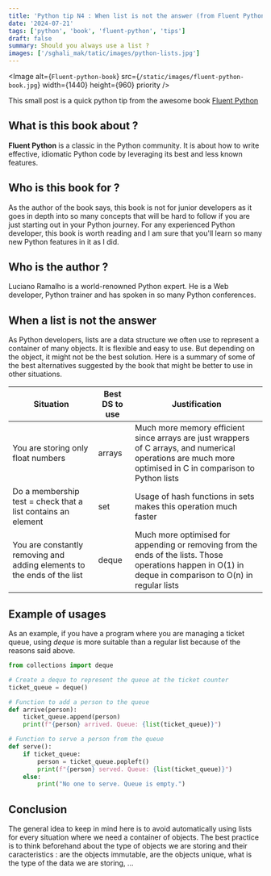 ```yaml
---
title: 'Python tip N4 : When list is not the answer (from Fluent Python book)'
date: '2024-07-21'
tags: ['python', 'book', 'fluent-python', 'tips']
draft: false
summary: Should you always use a list ?
images: ['/sghali_mak/tatic/images/python-lists.jpg']
---
```


<Image
  alt={`Fluent-python-book`}
  src={`/static/images/fluent-python-book.jpg`}
  width={1440}
  height={960}
  priority
/>

This small post is a quick python tip from the awesome book [Fluent Python](https://www.amazon.fr/Fluent-Python-Luciano-Ramalho/dp/1491946008)

## What is this book about ?

**Fluent Python** is a classic in the Python community. It is about how to write effective, idiomatic Python code by leveraging its best and less known features.

## Who is this book for ?

As the author of the book says, this book is not for junior developers as it goes in depth into so many concepts that will be hard to follow if you are just starting out in your Python journey.
For any experienced Python developer, this book is worth reading and I am sure that you'll learn so many new Python features in it as I did.

## Who is the author ?

Luciano Ramalho is a world-renowned Python expert. He is a Web developer, Python trainer and has spoken in so many Python conferences.

## When a list is not the answer

As Python developers, lists are a data structure we often use to represent a container of many objects. It is flexible and easy to use. But depending on the object, it might not be the best solution.
Here is a summary of some of the best alternatives suggested by the book that might be better to use in other situations.

| Situation                                                               | Best DS to use | Justification                                                                                                                                              |
| ----------------------------------------------------------------------- | -------------- | ---------------------------------------------------------------------------------------------------------------------------------------------------------- |
| You are storing only float numbers                                      | arrays         | Much more memory efficient since arrays are just wrappers of C arrays, and numerical operations are much more optimised in C in comparison to Python lists |
| Do a membership test = check that a list contains an element            | set            | Usage of hash functions in sets makes this operation much faster                                                                                           |
| You are constantly removing and adding elements to the ends of the list | deque          | Much more optimised for appending or removing from the ends of the lists. Those operations happen in O(1) in deque in comparison to O(n) in regular lists  |

## Example of usages

As an example, if you have a program where you are managing a ticket queue, using _deque_ is more suitable than a regular list because of the reasons said above.

```python
from collections import deque

# Create a deque to represent the queue at the ticket counter
ticket_queue = deque()

# Function to add a person to the queue
def arrive(person):
    ticket_queue.append(person)
    print(f"{person} arrived. Queue: {list(ticket_queue)}")

# Function to serve a person from the queue
def serve():
    if ticket_queue:
        person = ticket_queue.popleft()
        print(f"{person} served. Queue: {list(ticket_queue)}")
    else:
        print("No one to serve. Queue is empty.")
```

## Conclusion

The general idea to keep in mind here is to avoid automatically using lists for every situation where we need a container of objects.
The best practice is to think beforehand about the type of objects we are storing and their caracteristics : are the objects immutable, are the objects unique, what is the type of the data we are storing, ...
